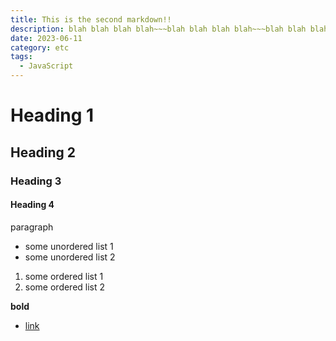 ```yaml
---
title: This is the second markdown!!
description: blah blah blah blah~~~blah blah blah blah~~~blah blah blah blah~~~blah blah blah blah~~~blah blah blah blah~~~blah blah blah blah~~~blah blah blah blah~~~blah blah blah blah~~~blah blah blah blah~~~blah blah blah blah~~~blah blah blah blah~~~blah blah blah blah~~~blah blah blah blah~~~blah blah blah blah~~~blah blah blah blah~~~blah blah blah blah~~~blah blah blah blah~~~
date: 2023-06-11
category: etc
tags:
  - JavaScript
---
```


# Heading 1

## Heading 2

### Heading 3

#### Heading 4

paragraph

- some unordered list 1
- some unordered list 2

1. some ordered list 1
2. some ordered list 2

**bold**

- [link](google.com)
